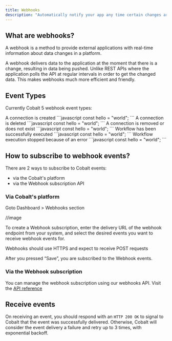 ```yaml
---
title: Webhooks
description: "Automatically notify your app any time certain changes are made."
---
```



## What are webhooks?

A webhook is a method to provide external applications with real-time information about data changes in a platform.

A webhook delivers data to the application at the moment that there is a change, resulting in data being pushed. Unlike REST APIs where the application polls the API at regular intervals in order to get the changed data. This makes webhooks much more efficient and friendly.

## Event Types
Currently Cobalt 5 webhook event types:

<Accordion title="Connection Created">
 A connection is created
 ```javascript
 const hello = "world";
 ```
</Accordion>

<Accordion title="Connection Deleted">
   A connection is deleted
 ```javascript
 const hello = "world";
 ```
</Accordion>

<Accordion title="Connection Expired">
   A connection is removed or does not exist
 ```javascript
 const hello = "world";
 ```
</Accordion>

<Accordion title="Workflow Completed">
   Workflow has been successfully executed
 ```javascript
 const hello = "world";
 ```
</Accordion>

<Accordion title="Workflow Errored">
   Workflow execution stopped because of an error
 ```javascript
 const hello = "world";
 ```
</Accordion>

## How to subscribe to webhook events?
There are 2 ways to subscribe to Cobalt events:

- via the Cobalt's platform
- via the Webhook subscription API

### Via Cobalt's platform
Goto Dashboard > Webhooks section

//image

To create a Webhook subscription, enter the delivery URL of the webhook endpoint from your system, and select the desired events you want to receive webhook events for.

<Info>Webhooks should use HTTPS and expect to receive POST requests</Info>

After you pressed “Save”, you are subscribed to the Webhook events.

### Via the Webhook subscription 
You can manage the webhook subscription using our webhooks API. Visit the [API reference](/api-reference/webhooks/create-webhook) 


## Receive events
On receiving an event, you should respond with an `HTTP 200 OK` to signal to Cobalt that the event was successfully delivered. Otherwise, Cobalt will consider the event delivery a failure and retry up to 3 times, with exponential backoff.
